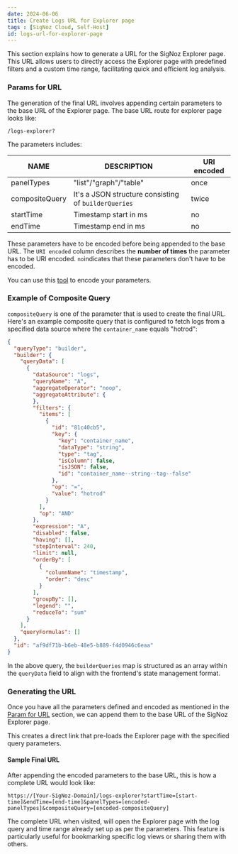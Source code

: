 ```yaml
---
date: 2024-06-06
title: Create Logs URL for Explorer page
tags : [SigNoz Cloud, Self-Host]
id: logs-url-for-explorer-page
---
```



This section explains how to generate a URL for the SigNoz Explorer page. This URL allows users to directly access the Explorer page with predefined filters and a custom time range, facilitating quick and efficient log analysis. 

### Params for URL

The generation of the final URL involves appending certain parameters to the base URL of the Explorer page. The base URL route for explorer page looks like:
```
/logs-explorer?
```

The parameters includes:

|  NAME  | DESCRIPTION  | URI encoded |
|---|---|---|
|panelTypes| "list"/"graph"/"table"| once |
|compositeQuery| It's a JSON structure consisting of `builderQueries` |twice |
|startTime| Timestamp start in ms| no |
|endTime| Timestamp end in ms| no |

These parameters have to be encoded before being appended to the base URL. 
The `URI encoded` column describes the **number of times** the parameter has to be URI encoded. `no`indicates that these parameters don't have to be encoded.

You can use this [tool](https://meyerweb.com/eric/tools/dencoder/) to encode your parameters.

### Example of Composite Query 

`compositeQuery` is one of the parameter that is used to create the final URL. Here's an example composite query that is configured to fetch logs from a specified data source where the `container_name` equals "hotrod":

```json
{
  "queryType": "builder",
  "builder": {
    "queryData": [
      {
        "dataSource": "logs",
        "queryName": "A",
        "aggregateOperator": "noop",
        "aggregateAttribute": {
        },
        "filters": {
          "items": [
            {
              "id": "81c40cb5",
              "key": {
                "key": "container_name",
                "dataType": "string",
                "type": "tag",
                "isColumn": false,
                "isJSON": false,
                "id": "container_name--string--tag--false"
              },
              "op": "=",
              "value": "hotrod"
            }
          ],
          "op": "AND"
        },
        "expression": "A",
        "disabled": false,
        "having": [],
        "stepInterval": 240,
        "limit": null,
        "orderBy": [
          {
            "columnName": "timestamp",
            "order": "desc"
          }
        ],
        "groupBy": [],
        "legend": "",
        "reduceTo": "sum"
      }
    ],
    "queryFormulas": []
  },
  "id": "af9df71b-b6eb-48e5-b889-f4d0946c6eaa"
}
```
In the above query, the `builderQueries` map is structured as an array within the `queryData` field to align with the frontend's state management format.


### Generating the URL

Once you have all the parameters defined and encoded as mentioned in the [Param for URL](#params-for-url) section, we can append them to the base URL of the SigNoz Explorer page.

This creates a direct link that pre-loads the Explorer page with the specified query parameters.

#### Sample Final URL

After appending the encoded parameters to the base URL, this is how a complete URL would look like:

```
https://[Your-SigNoz-Domain]/logs-explorer?startTime=[start-time]&endTime=[end-time]&panelTypes=[encoded-panelTypes]&compositeQuery=[encoded-compositeQuery]
```

The complete URL when visited, will open the Explorer page with the log query and time range already set up as per the parameters. This feature is particularly useful for bookmarking specific log views or sharing them with others.